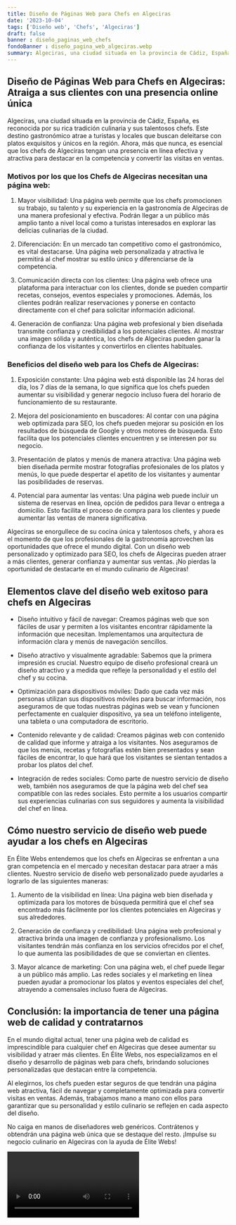 ```yaml
---
title: Diseño de Páginas Web para Chefs en Algeciras
date: '2023-10-04'
tags: ['Diseño web', 'Chefs', 'Algeciras']
draft: false
banner : diseño_paginas_web_chefs
fondoBanner : diseño_pagina_web_algeciras.webp
summary: Algeciras, una ciudad situada en la provincia de Cádiz, España, es reconocida por su rica tradición culinaria y sus talentosos chefs. Este destino gastronómico atrae a turistas y locales que buscan deleitarse con platos exquisitos y únicos en la región. Ahora, más que nunca, es esencial que los chefs de Algeciras tengan una presencia en línea efectiva y atractiva para destacar en la competencia y convertir las visitas en ventas.
---
```


## Diseño de Páginas Web para Chefs en Algeciras: Atraiga a sus clientes con una presencia online única

Algeciras, una ciudad situada en la provincia de Cádiz, España, es reconocida por su rica tradición culinaria y sus talentosos chefs. Este destino gastronómico atrae a turistas y locales que buscan deleitarse con platos exquisitos y únicos en la región. Ahora, más que nunca, es esencial que los chefs de Algeciras tengan una presencia en línea efectiva y atractiva para destacar en la competencia y convertir las visitas en ventas.

### Motivos por los que los Chefs de Algeciras necesitan una página web:

1. Mayor visibilidad: Una página web permite que los chefs promocionen su trabajo, su talento y su experiencia en la gastronomía de Algeciras de una manera profesional y efectiva. Podrán llegar a un público más amplio tanto a nivel local como a turistas interesados en explorar las delicias culinarias de la ciudad.

2. Diferenciación: En un mercado tan competitivo como el gastronómico, es vital destacarse. Una página web personalizada y atractiva le permitirá al chef mostrar su estilo único y diferenciarse de la competencia.

3. Comunicación directa con los clientes: Una página web ofrece una plataforma para interactuar con los clientes, donde se pueden compartir recetas, consejos, eventos especiales y promociones. Además, los clientes podrán realizar reservaciones y ponerse en contacto directamente con el chef para solicitar información adicional.

4. Generación de confianza: Una página web profesional y bien diseñada transmite confianza y credibilidad a los potenciales clientes. Al mostrar una imagen sólida y auténtica, los chefs de Algeciras pueden ganar la confianza de los visitantes y convertirlos en clientes habituales.

### Beneficios del diseño web para los Chefs de Algeciras:

1. Exposición constante: Una página web está disponible las 24 horas del día, los 7 días de la semana, lo que significa que los chefs pueden aumentar su visibilidad y generar negocio incluso fuera del horario de funcionamiento de su restaurante.

2. Mejora del posicionamiento en buscadores: Al contar con una página web optimizada para SEO, los chefs pueden mejorar su posición en los resultados de búsqueda de Google y otros motores de búsqueda. Esto facilita que los potenciales clientes encuentren y se interesen por su negocio.

3. Presentación de platos y menús de manera atractiva: Una página web bien diseñada permite mostrar fotografías profesionales de los platos y menús, lo que puede despertar el apetito de los visitantes y aumentar las posibilidades de reservas.

4. Potencial para aumentar las ventas: Una página web puede incluir un sistema de reservas en línea, opción de pedidos para llevar o entrega a domicilio. Esto facilita el proceso de compra para los clientes y puede aumentar las ventas de manera significativa.

Algeciras se enorgullece de su cocina única y talentosos chefs, y ahora es el momento de que los profesionales de la gastronomía aprovechen las oportunidades que ofrece el mundo digital. Con un diseño web personalizado y optimizado para SEO, los chefs de Algeciras pueden atraer a más clientes, generar confianza y aumentar sus ventas. ¡No pierdas la oportunidad de destacarte en el mundo culinario de Algeciras!

<GifSeo />

<Cta />

## Elementos clave del diseño web exitoso para chefs en Algeciras

- Diseño intuitivo y fácil de navegar: Creamos páginas web que son fáciles de usar y permiten a los visitantes encontrar rápidamente la información que necesitan. Implementamos una arquitectura de información clara y menús de navegación sencillos.

- Diseño atractivo y visualmente agradable: Sabemos que la primera impresión es crucial. Nuestro equipo de diseño profesional creará un diseño atractivo y a medida que refleje la personalidad y el estilo del chef y su cocina.

- Optimización para dispositivos móviles: Dado que cada vez más personas utilizan sus dispositivos móviles para buscar información, nos aseguramos de que todas nuestras páginas web se vean y funcionen perfectamente en cualquier dispositivo, ya sea un teléfono inteligente, una tableta o una computadora de escritorio.

- Contenido relevante y de calidad: Creamos páginas web con contenido de calidad que informe y atraiga a los visitantes. Nos aseguramos de que los menús, recetas y fotografías estén bien presentados y sean fáciles de encontrar, lo que hará que los visitantes se sientan tentados a probar los platos del chef.

- Integración de redes sociales: Como parte de nuestro servicio de diseño web, también nos aseguramos de que la página web del chef sea compatible con las redes sociales. Esto permite a los usuarios compartir sus experiencias culinarias con sus seguidores y aumenta la visibilidad del chef en línea.

## Cómo nuestro servicio de diseño web puede ayudar a los chefs en Algeciras

En Élite Webs entendemos que los chefs en Algeciras se enfrentan a una gran competencia en el mercado y necesitan destacar para atraer a más clientes. Nuestro servicio de diseño web personalizado puede ayudarles a lograrlo de las siguientes maneras:

1. Aumento de la visibilidad en línea: Una página web bien diseñada y optimizada para los motores de búsqueda permitirá que el chef sea encontrado más fácilmente por los clientes potenciales en Algeciras y sus alrededores.

2. Generación de confianza y credibilidad: Una página web profesional y atractiva brinda una imagen de confianza y profesionalismo. Los visitantes tendrán más confianza en los servicios ofrecidos por el chef, lo que aumenta las posibilidades de que se conviertan en clientes.

3. Mayor alcance de marketing: Con una página web, el chef puede llegar a un público más amplio. Las redes sociales y el marketing en línea pueden ayudar a promocionar los platos y eventos especiales del chef, atrayendo a comensales incluso fuera de Algeciras.

## Conclusión: la importancia de tener una página web de calidad y contratarnos

En el mundo digital actual, tener una página web de calidad es imprescindible para cualquier chef en Algeciras que desee aumentar su visibilidad y atraer más clientes. En Élite Webs, nos especializamos en el diseño y desarrollo de páginas web para chefs, brindando soluciones personalizadas que destacan entre la competencia.

Al elegirnos, los chefs pueden estar seguros de que tendrán una página web atractiva, fácil de navegar y completamente optimizada para convertir visitas en ventas. Además, trabajamos mano a mano con ellos para garantizar que su personalidad y estilo culinario se reflejen en cada aspecto del diseño.

No caiga en manos de diseñadores web genéricos. Contrátenos y obtendrán una página web única que se destaque del resto. ¡Impulse su negocio culinario en Algeciras con la ayuda de Élite Webs!

<Video />

<CtaBot job='Chefs' city='Algeciras'/>

<Gmaps query='Algeciras+españa+maps' />